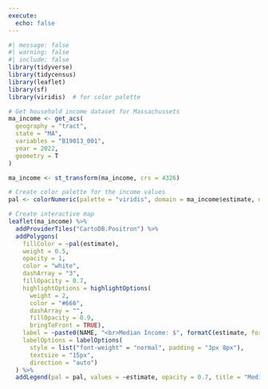 ```yaml
---
execute: 
  echo: false
---
```


```r
#| message: false
#| warning: false
#| include: false
library(tidyverse)
library(tidycensus)
library(leaflet)
library(sf)
library(viridis)  # for color palette

# Get household income dataset for Massachussets
ma_income <- get_acs(
  geography = "tract",
  state = "MA",
  variables = "B19013_001",
  year = 2022,
  geometry = T
)
```


```r
ma_income <- st_transform(ma_income, crs = 4326)

# Create color palette for the income values
pal <- colorNumeric(palette = "viridis", domain = ma_income$estimate, na.color = "transparent")

# Create interactive map
leaflet(ma_income) %>%
  addProviderTiles("CartoDB.Positron") %>%
  addPolygons(
    fillColor = ~pal(estimate),
    weight = 0.5,
    opacity = 1,
    color = "white",
    dashArray = "3",
    fillOpacity = 0.7,
    highlightOptions = highlightOptions(
      weight = 2,
      color = "#666",
      dashArray = "",
      fillOpacity = 0.9,
      bringToFront = TRUE),
    label = ~paste0(NAME, "<br>Median Income: $", formatC(estimate, format = "d", big.mark = ",")),
    labelOptions = labelOptions(
      style = list("font-weight" = "normal", padding = "3px 8px"),
      textsize = "15px",
      direction = "auto")
  ) %>%
  addLegend(pal = pal, values = ~estimate, opacity = 0.7, title = "Median Income", position = "bottomright")
```
